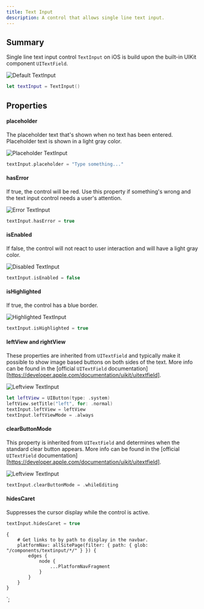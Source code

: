 ```yaml
---
title: Text Input
description: A control that allows single line text input.
---
```



<ComponentHeader data={props.data} />

## Summary

Single line text input control `TextInput` on iOS is build upon the built-in UIKit component `UITextField`.

![Default TextInput](/img/ios/textinput_default.png)

```swift
let textInput = TextInput()
```

## Properties

#### placeholder

The placeholder text that's shown when no text has been entered. Placeholder text is shown in a light gray color.

![Placeholder TextInput](/img/ios/textinput_placeholder.png)

```swift
textInput.placeholder = "Type something..."
```

#### hasError

If true, the control will be red. Use this property if something's wrong and the text input control needs a user's attention.

![Error TextInput](/img/ios/textinput_error.png)

```swift
textInput.hasError = true
```

#### isEnabled

If false, the control will not react to user interaction and will have a light gray color.

![Disabled TextInput](/img/ios/textinput_disabled.png)

```swift
textInput.isEnabled = false
```

#### isHighlighted

If true, the control has a blue border.

![Highlighted TextInput](/img/ios/textinput_highlighted.png)

```swift
textInput.isHighlighted = true
```

#### leftView and rightView

These properties are inherited from `UITextField` and typically make it possible to show image based buttons on both sides of the text. More info can be found in the [official `UITextField` documentation][https://developer.apple.com/documentation/uikit/uitextfield].

![Leftview TextInput](/img/ios/textinput_leftview.png)

```swift
let leftView = UIButton(type: .system)
leftView.setTitle("left", for: .normal)
textInput.leftView = leftView
textInput.leftViewMode = .always
```

#### clearButtonMode

This property is inherited from `UITextField` and determines when the standard clear button appears. More info can be found in the [official `UITextField` documentation][https://developer.apple.com/documentation/uikit/uitextfield].

![Leftview TextInput](/img/ios/textinput_leftview.png)

```swift
textInput.clearButtonMode = .whileEditing
```

#### hidesCaret

Suppresses the cursor display while the control is active.

```swift
textInput.hidesCaret = true
```

    {
        # Get links to by path to display in the navbar.
        platformNav: allSitePage(filter: { path: { glob: "/components/textinput/*/" } }) {
            edges {
                node {
                    ...PlatformNavFragment
                }
            }
        }
    }
`;
